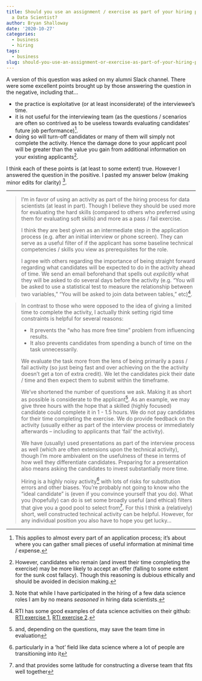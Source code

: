 ```yaml
---
title: Should you use an assignment / exercise as part of your hiring process for
  a Data Scientist?
author: Bryan Shalloway
date: '2020-10-27'
categories:
  - business
  - hiring
tags:
  - business
slug: should-you-use-an-assignment-or-exercise-as-part-of-your-hiring-process-for-a-data-scientist
---
```


A version of this question was asked on my alumni Slack channel. There were some excellent points brought up by those answering the question in the negative, including that…

* the practice is exploitative (or at least inconsiderate) of the interviewee’s time.
* it is not useful for the interviewing team (as the questions / scenarios are often so contrived as to be useless towards evaluating candidates’ future job performance)^[This applies to almost every part of an application process; it’s about where you can gather small pieces of useful information at minimal time / expense.].
* doing so will turn-off candidates or many of them will simply not complete the activity. Hence the damage done to your applicant pool will be greater than the value you gain from additional information on your existing applicants[^1].

[^1]: However, candidates who remain (and invest their time completing the exercise) may be more likely to accept an offer (falling to some extent for the sunk cost fallacy). Though this reasoning is dubious ethically and should be avoided in decision making.

I think each of these points is (at least to some extent) true. However I answered the question in the positive. I pasted my answer below (making minor edits for clarity) ^[Note that while I have participated in the hiring of a few data science roles I am by no means *seasoned* in hiring data scientists.]. 

-------------

>I'm in favor of using an activity as part of the hiring process for data scientists (at least in part). Though I believe they should be used more for evaluating the hard skills (compared to others who preferred using them for evaluating soft skills) and more as a pass / fail exercise. 
>
>I think they are best given as an intermediate step in the application process (e.g. after an initial interview or phone screen). They can serve as a useful filter of if the applicant has some baseline technical competencies / skills you view as prerequisites for the role.
>
>I agree with others regarding the importance of being straight forward regarding what candidates will be expected to do in the activity ahead of time. We send an email beforehand that spells out *explicitly* what they will be asked to do several days before the activity (e.g. “You will be asked to use a statistical test to measure the relationship between two variables,” "You will be asked to join data between tables," etc)[^2].

[^2]: RTI has some good examples of data science activities on their github: [RTI exercise 1](https://github.com/rtidatascience/data-scientist-exercise01), [RTI exercise 2](https://github.com/rtidatascience/data-scientist-exercise02).

>In contrast to those who were opposed to the idea of giving a limited time to complete the activity, I actually think setting rigid time constraints is helpful for several reasons:
>
>* It prevents the "who has more free time" problem from influencing results.
>* It also prevents candidates from spending a bunch of time on the task unnecessarily. 
>
>We evaluate the task more from the lens of being primarily a pass / fail activity (so just being fast and over achieving on the the activity doesn't get a ton of extra credit). We let the candidates pick their date / time and then expect them to submit within the timeframe.
>
>We've shortened the number of questions we ask. Making it as short as possible is considerate to the applicant^[and, depending on the questions, may save the team time in evaluation]. As an example, we may give three hours with the hope that a skilled (highly focused) candidate could complete it in 1 - 1.5 hours. We do not pay candidates for their time completing the exercise. We do provide feedback on the activity (usually either as part of the interview process or immediately afterwards -- including to applicants that ‘fail’ the activity). 
>
>We have (usually) used presentations as part of the interview process as well (which are often extensions upon the technical activity), though I'm more ambivalent on the usefulness of these in terms of how well they differentiate candidates. Preparing for a presentation also means asking the candidates to invest substantially more time.
>
>Hiring is a highly noisy activity^[particularly in a ‘hot’ field like data science where a lot of people are transitioning into it] with lots of risks for substitution errors and other biases. You're probably not going to know who the "ideal candidate" is (even if you convince yourself that you do). What you (hopefully) can do is set some broadly useful (and ethical) filters that give you a good pool to select from^[and that provides some latitude for constructing a diverse team that fits well together]. For this I think a (relatively) short, well constructed technical activity can be helpful. However, for any individual position you also have to hope you get lucky…